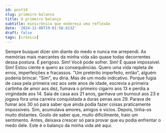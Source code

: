 ```yaml
---
id: post14
slug: primeiro-balanco
title: O primeiro balanço
subtitle: minicrônica que endereça uma reflexão
date: '2024-12-08T19:01:58.613Z'
draft: false
tags: [crônica]
---
```


Sempre busquei dizer sim diante do medo e nunca me arrependi.
As memórias mais marcantes da minha vida são quase todas decorrentes 
dessa postura. É perigoso. Sim! Você pode sofrer. Sim! É quase impossível. 
Sim! Estou ciente e quero as consequências.
Quero uma vida repleta de erros, imperfeições e fracassos. 
"Um pretérito imperfeito, então", alguém poderia brincar. 
"Sim", eu diria. Mas de um modo indicativo.
Porque fugia de casa pela primeira vez aos sete anos de idade, 
escrevia a primeira cartinha de amor aos dez, fumava o primeiro 
cigarro aos 13 e perdia a virgindade aos 14. Saia de casa aos 21 
anos, ganhava um burnout aos 23 e jogava fora uma carreira 
conquistada a duras penas aos 29. Parava de fumar aos 30 só 
para saber que ainda podia fazer coisas praticamente impossíveis.
Sim, acumulava amores, amigos e vícios. Depois, tinha-os muito distantes.
Gosto de saber que, muito dificilmente, traio um sentimento.
Antes, deixava crescer só para provar que eu podia enfrentar 
o medo dele. Este é o balanço da minha vida até aqui.